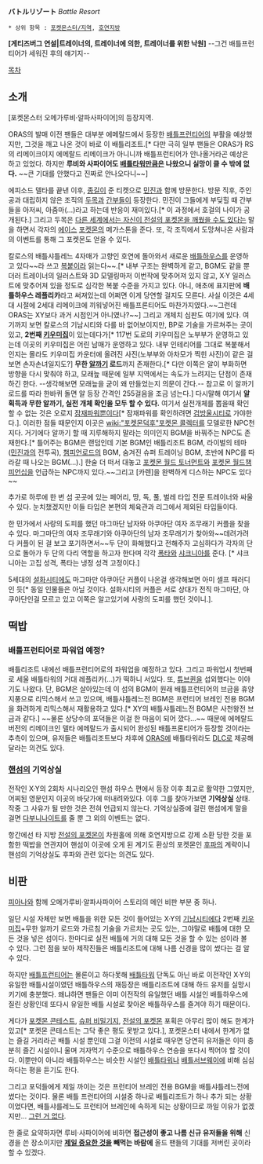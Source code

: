 '''バトルリゾート''' ''Battle Resort''

 * 상위 항목 : [[포켓몬스터/지역]], [[호연지방]]

'''[게티즈버그 연설|트레이너의, 트레이너에 의한, 트레이너를 위한 낙원]'''
--그건 배틀프런티어가 세워진 후의 얘기지--

[[목차]]

== 소개 ==
[포켓몬스터 오메가루비·알파사파이어]의 등장지역. 

ORAS의 발매 이전 팬들은 대부분 에메랄드에서 등장한 [[배틀프런티어(포켓몬스터)|배틀프런티어]]의 부활을 예상했지만, 그것을 깨고 나온 것이 바로 이 배틀리조트.[* 다만 극히 일부 팬들은 ORAS가 RS의 리메이크이지 에메랄드 리메이크가 아니니까 배틀프런티어가 안나올거라곤 예상은 하고 있었다. 하지만 '''루비와 사파이어도 [[배틀타워]]만큼은 나왔으니 실망이 클 수 밖에 없다.''' ~~큰 기대를 안했다고 진짜로 안나오다니~~] 

에피소드 델타를 끝낸 이후, [[종길]]이 준 티켓으로 [[민진]]과 함께 방문한다. 방문 직후, 주인공과 대립하지 않은 조직의 [[아강|두]][[마적(포켓몬스터)|목]]과 [[이연|간]][[해조|부]][[호걸(포켓몬스터)|들]][[구열|이]] 등장한다. 민진이 그들에게 부딪힐 때 간부들을 아저씨, 아줌마(…)라고 하는데 반응이 재미있다.[* 이 과정에서 호걸의 나이가 공개된다.] 그리고 두목은 [[있을 수 있는 가능성|다른 세계에서는 자신이 전설의 포켓몬을 깨웠을 수도 있다]]는 말을 하면서 각자의 [[폭타|에이스]] [[샤크니아|포켓몬]]의 메가스톤을 준다. 또, 각 조직에서 도망쳐나온 사람과의 이벤트를 통해 그 포켓몬도 얻을 수 있다.

칼로스의 배틀샤틀레느 4자매가 고향인 호연에 돌아와서 새로운 [[배틀하우스]]를 운영하고 있다~~라 쓰고 [[복붙]]이라 읽는다~~.[* 내부 구조는 완벽하게 같고, BGM도 같을 뿐더러 트레이너의 일러스트와 3D 모델링마저 이번작에 맞추어져 있지 않고, X·Y 일러스트에 맞추어져 있을 정도로 심각한 복붙 수준을 가지고 있다. 아니, 애초에 표지판에 '''배틀하우스 레플리카'''라고 써져있는데 어쩌면 이게 당연할 걸지도 모른다. 사실 이것은 4세대 시절에 2세대 리메이크에 끼워넣어진 배틀프론티어도 마찬가지였다.~~그런데ORAS는 XY보다 과거 시점인거 아니였나?~~] 그리고 개체치 심판도 여기에 있다. 여기까지 보면 칼로스의 기남시티와 다를 바 없어보이지만, BP로 기술을 가르쳐주는 곳이 있고, '''2번째 [[키우미집]]'''이 있는데다가[* 117번 도로의 키우미집은 노부부가 운영하고 있는데 이곳의 키우미집은 어린 남매가 운영하고 있다. 내부 인테리어를 그대로 복붙해서인지는 몰라도 키우미집 카운터에 올려진 사진(노부부와 아차모가 찍힌 사진)이 같은 걸 보면 손자손녀일지도?] '''무한 [[알까기]] 로드'''까지 존재한다.[* 다만 이쪽은 알이 부화하면 방향을 다시 맞춰야 하고, 모래늪 때문에 일부 지역에서는 속도가 느려지는 단점이 존재하긴 한다. --생각해보면 모래늪을 굳이 왜 만들었는지 의문이 간다.-- 참고로 이 알까기 로드를 따라 한바퀴 돌면 알 등장 간격인 255걸음을 조금 넘는다.] 다시말해 여기서 '''알 획득과 무한 알까기, 실전 개체 확인을 모두 할 수 있다.''' 여기서 실전개체를 뽑을때 확인 할 수 없는 것은 오로지 [[잠재파워]]뿐이다[* 잠재파워를 확인하려면 [[검방울시티]]로 가야한다.]. 이러한 점들 때문인지 이곳은 [[wiki:"포켓몬덕후"포켓몬 콜렉터]]를 모델로한 NPC천지다. 거기에다 알까기 할 때 지루해하지 말라는 의미인지 BGM을 바꿔주는 NPC도 존재한다.[* 틀어주는 BGM은 랜덤인데 기본 BGM인 배틀리조트 BGM, 라이벌의 테마([[민진]]과의 전투곡), [[챔피언로드]]의 BGM, 숨겨진 슈퍼 트레이닝 BGM, 초반에 NPC를 따라갈 때 나오는 BGM(…).] 한술 더 떠서 대놓고 [[포켓몬 월드 토너먼트]]와 [[포켓몬 월드챔피언십]]을 언급하는 NPC까지 있다.~~그리고 [카렌]을 완벽하게 디스하는 NPC도 있다~~

추가로 하루에 한 번 섬 곳곳에 있는 페어리, 땅, 독, 풀, 벌레 타입 전문 트레이너와 싸울 수 있다. 눈치챘겠지만 이들 타입은 본편의 체육관과 리그에서 제외된 타입들이다.

한 민가에서 사랑의 도피를 했던 마그마단 남자와 아쿠아단 여자 조무래기 커플을 찾을 수 있다. 마그마단의 여자 조무래기와 아쿠아단의 남자 조무래기가 찾아와~~데려가려다 커플이 된 걸 보고 포기하면서~~두 단이 화해했다고 전해주자 고심하다가 각자의 단으로 돌아가 두 단의 다리 역할을 하고자 한다며 각각 [[폭타]]와 [[샤크니아]]를 준다. [* 샤크니아는 고집 성격, 폭타는 냉정 성격 고정이다.]

5세대의 [[설화시티]]에도 마그마만 아쿠아단 커플이 나온걸 생각해보면 아미 셀프 패러디인 듯[* 동일 인물들은 아닐 것이다. 설화시티의 커플은 서로 상대가 전직 마그마단, 아쿠아단인걸 모르고 있고 이쪽은 알고있기에 사랑의 도피를 했던 것이니.].

== 떡밥 ==
=== 배틀프런티어로 파워업 예정? ===
배틀리조트 내에선 배틀프런티어로의 파워업을 예정하고 있다. 그리고 파워업시 첫번째로 세울 배틀타워의 거대 레플리카(…)가 떡하니 서있다. 또, [[다슬|튜브퀸]]을 섭외했다는 이야기도 나왔다. 단, BGM은 살아있는데 이 섬의 BGM이 원래 배틀프런티어의 브금을 휴양지풍으로 리믹스해서 쓰고 있으며, 배틀샤틀레느전 BGM은 프런티어 브레인 전용 BGM을 화려하게 리믹스해서 재활용하고 있다.[* XY의 배틀샤틀레느전 BGM은 사천왕전 브금과 같다.] ~~물론 상당수의 포덕들은 이걸 한 마음이 되어 깠다...~~ 때문에 에메랄드 버전의 리메이크인 델타 에메랄드가 출시되어 완성된 배틀프론티어가 등장할 것이라는 추측이 있으며, 유저들은 배틀리조트보다 차후에 [[ORAS]]에 배틀타워라도 [[DLC]]로 제공해달라는 의견도 있다.

=== [[핸섬(포켓몬스터)|핸섬]]의 기억상실 ===
전작인 X·Y의 2회차 시나리오인 핸섬 하우스 편에서 등장 이후 최고로 활약한 그였지만, 어찌된 영문인지 이곳의 바닷가에 떠내려와있다. 이후 그를 찾아가보면 '''기억상실''' 상태. 작중 그 사유가 될 만한 것은 전혀 언급되지 않는다. 기억상실증에 걸린 핸섬에게 말을 걸면 [[다부니|다부니나이트]]를 줄 뿐 그 외의 이벤트는 없다.

항간에선 타 지방 [[전설의 포켓몬]]이 차원홀에 의해 호연지방으로 강제 소환 당한 것을 포함한 떡밥을 연관지어 핸섬이 이곳에 오게 된 계기도 환상의 포켓몬인 [[후파]]의 계략이니 핸섬의 기억상실도 후파와 관련 있다는 의견도 있다.

== 비판 ==
[[피아나]]와 함께 오메가루비·알파사파이어 스토리의 메인 비판 부분 중 하나.

일단 시설 자체만 보면 배틀을 위한 모든 것이 들어있는 X·Y의 [[기남시티]]에다 2번째 [[키우미집]]+무한 알까기 로드와 가르침 기술을 가르치는 곳도 있는, 그야말로 배틀에 대한 모든 것을 넣은 섬이다. 한마디로 실전 배틀에 거의 대해 모든 것을 할 수 있는 섬이라 볼 수 있다. 그런 점을 보아 제작진들은 배틀리조트에 대해 나름 신경을 많이 썼다는 걸 알 수 있다.

하지만 [[배틀프런티어(포켓몬스터)|배틀프런티어]]는 몰론이고 하다못해 [[배틀타워]] 단독도 아닌 바로 이전작인 X·Y의 유일한 배틀시설이였던 배틀하우스의 재등장은 배틀리조트에 대해 하드 유저를 실망시키기에 충분했다. 왜냐하면 팬들은 이미 이전작의 유일했던 배틀 시설인 배틀하우스에 질린 상황인데 또다시 유일한 배틀 시설로 찾아온 배틀하우스를 즐겨야 하기 때문이다.

게다가 [[포켓몬 콘테스트]], [[슈퍼 비밀기지]], [[전설의 포켓몬]] 포획은 아무리 많이 해도 한계가 있고[* 포켓몬 콘테스트는 그닥 좋은 평도 못받고 있다.], 포켓몬스터 내에서 한계가 없는 즐길 거리라곤 배틀 시설 뿐인데 그걸 이전의 시설로 때우면 당연히 유저들은 이미 충분히 즐긴 시설이니 울며 겨자먹기 수준으로 배틀하우스 연승을 또다시 찍어야 할 것이다. 이뿐만이 아니라 배틀하우스는 비슷한 시설인 [[배틀타워]]나 [[배틀서브웨이]]에 비해 심심하다는 평을 듣기도 한다.

그리고 포덕들에게 제일 까이는 것은 프런티어 브레인 전용 BGM을 배틀샤틀레느전에 썼다는 것이다. 물론 배틀 프런티어의 시설중 하나로 배틀리조트가 하나 추가 되는 상황이었다면, 배틀샤를레느도 프런티어 브레인에 속하게 되는 상황이므로 까일 이유가 없겠지만... [[그런 거 없다]].

한 줄로 요약하자면 루비·사파이어에 비하면 '''접근성이 좋고 나름 신규 유저들을 위해''' 신경을 쓴 장소이지만 '''[[배틀프런티어(포켓몬스터)|제일 중요한 것]]을 빼먹는 바람에''' 올드 팬들의 기대를 저버린 곳이라 할 수 있겠다.
